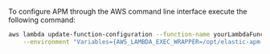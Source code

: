
To configure APM through the AWS command line interface execute the following command:

```bash
aws lambda update-function-configuration --function-name yourLambdaFunctionName \
    --environment "Variables={AWS_LAMBDA_EXEC_WRAPPER=/opt/elastic-apm-handler,ELASTIC_APM_LAMBDA_APM_SERVER=<YOUR-APM-SERVER-URL>,ELASTIC_APM_SECRET_TOKEN=<YOUR-APM-SECRET-TOKEN>,ELASTIC_APM_SEND_STRATEGY=background}"
```
